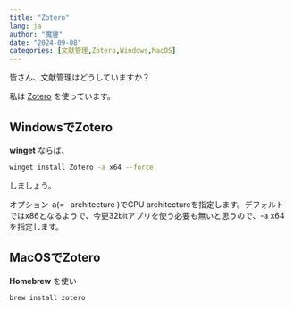 ```yaml
---
title: "Zotero"
lang: ja
author: "魔狸"
date: "2024-09-08"
categories: [文献管理,Zotero,Windows,MacOS]
---
```

皆さん、文献管理はどうしていますか？

私は
[Zotero](https://www.zotero.org/)
を使っています。

## WindowsでZotero

**winget** ならば、
```bash
winget install Zotero -a x64 --force
```
しましょう。

オプション-a(= --architecture )でCPU architectureを指定します。デフォルトではx86となるようで、今更32bitアプリを使う必要も無いと思うので、-a x64を指定します。

## MacOSでZotero

**Homebrew** を使い

```bash
brew install zotero
```
